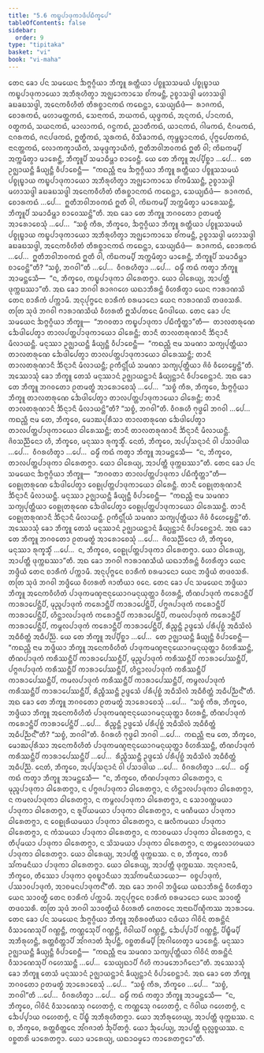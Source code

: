 ```yaml
---
title: "5.6 ᨠᨭ᩠ᨮᨸᩣᨴᩩᨠᩣᨴᩥᨸᨭᩥᨠ᩠ᨡᩮᨸ"
tableOfContents: false
sidebar:
  order: 9
type: "tipitaka"
basket: "vi"
book: "vi-maha"
---
```



<DynamicBreadcrumb />

<Division number="250" book="vi-maha">

<Paragraph number="1157" book="vi-maha">
ᨲᩮᨶ ᨡᩮᩣ ᨸᨶ ᩈᨾᨿᩮᨶ ᨨᨻ᩠ᨻᨣ᩠ᨣᩥᨿᩣ ᨽᩥᨠ᩠ᨡᩪ ᩁᨲ᩠ᨲᩥᨿᩣ ᨸᨧ᩠ᨧᩪᩈᩈᨾᨿᩴ ᨸᨧ᩠ᨧᩩᨭ᩠ᨮᩣᨿ ᨠᨭ᩠ᨮᨸᩣᨴᩩᨠᩣᨿᩮᩣ ᩋᨽᩥᩁᩩᩉᩥᨲ᩠ᩅᩣ ᩋᨩ᩠ᨫᩮᩣᨠᩣᩈᩮ ᨧᩘᨠᨾᨶ᩠ᨲᩥ, ᩏᨧ᩠ᨧᩣᩈᨴ᩠ᨴᩤ ᨾᩉᩣᩈᨴ᩠ᨴᩤ ᨡᨭᨡᨭᩈᨴ᩠ᨴᩤ, ᩋᨶᩮᨠᩅᩥᩉᩥᨲᩴ ᨲᩥᩁᨧ᩠ᨨᩣᨶᨠᨳᩴ ᨠᨳᩮᨶ᩠ᨲᩣ, ᩈᩮᨿ᩠ᨿᨳᩥᨴᩴ—  ᩁᩣᨩᨠᨳᩴ, ᨧᩮᩣᩁᨠᨳᩴ, ᨾᩉᩣᨾᨲ᩠ᨲᨠᨳᩴ, ᩈᩮᨶᩣᨠᨳᩴ, ᨽᨿᨠᨳᩴ, ᨿᩩᨴ᩠ᨵᨠᨳᩴ, ᩋᨶ᩠ᨶᨠᨳᩴ, ᨸᩣᨶᨠᨳᩴ, ᩅᨲ᩠ᨳᨠᨳᩴ, ᩈᨿᨶᨠᨳᩴ, ᨾᩣᩃᩣᨠᨳᩴ, ᨣᨶ᩠ᨵᨠᨳᩴ, ᨬᩣᨲᩥᨠᨳᩴ, ᨿᩣᨶᨠᨳᩴ, ᨣᩤᨾᨠᨳᩴ, ᨶᩥᨣᨾᨠᨳᩴ, ᨶᨣᩁᨠᨳᩴ, ᨩᨶᨸᨴᨠᨳᩴ, ᩍᨲ᩠ᨳᩥᨠᨳᩴ, ᩈᩪᩁᨠᨳᩴ, ᩅᩥᩈᩥᨡᩣᨠᨳᩴ, ᨠᩩᨾ᩠ᨽᨭ᩠ᨮᩣᨶᨠᨳᩴ, ᨸᩩᨻ᩠ᨻᨸᩮᨲᨠᨳᩴ, ᨶᩣᨶᨲ᩠ᨲᨠᨳᩴ, ᩃᩮᩣᨠᨠ᩠ᨡᩣᨿᩥᨠᩴ, ᩈᨾᩩᨴ᩠ᨴᨠ᩠ᨡᩣᨿᩥᨠᩴ, ᩍᨲᩥᨽᩅᩤᨽᩅᨠᨳᩴ ᩍᨲᩥ ᩅᩤ; ᨠᩦᨭᨠᨾ᩠ᨸᩥ ᩋᨠ᩠ᨠᨾᩥᨲ᩠ᩅᩣ ᨾᩣᩁᩮᨶ᩠ᨲᩥ, ᨽᩥᨠ᩠ᨡᩪᨸᩥ ᩈᨾᩣᨵᩥᨾ᩠ᩉᩣ ᨧᩣᩅᩮᨶ᩠ᨲᩥ. ᨿᩮ ᨲᩮ ᨽᩥᨠ᩠ᨡᩪ ᩋᨸ᩠ᨸᩥᨧ᩠ᨨᩣ …ᨸᩮ…  ᨲᩮ ᩏᨩ᩠ᨫᩣᨿᨶ᩠ᨲᩥ ᨡᩥᨿ᩠ᨿᨶ᩠ᨲᩥ ᩅᩥᨸᩣᨧᩮᨶ᩠ᨲᩥ—  “ᨠᨳᨬ᩠ᩉᩥ ᨶᩣᨾ ᨨᨻ᩠ᨻᨣ᩠ᨣᩥᨿᩣ ᨽᩥᨠ᩠ᨡᩪ ᩁᨲ᩠ᨲᩥᨿᩣ ᨸᨧ᩠ᨧᩪᩈᩈᨾᨿᩴ ᨸᨧ᩠ᨧᩩᨭ᩠ᨮᩣᨿ ᨠᨭ᩠ᨮᨸᩣᨴᩩᨠᩣᨿᩮᩣ ᩋᨽᩥᩁᩩᩉᩥᨲ᩠ᩅᩣ ᩋᨩ᩠ᨫᩮᩣᨠᩣᩈᩮ ᨧᩘᨠᨾᩥᩔᨶ᩠ᨲᩥ, ᩏᨧ᩠ᨧᩣᩈᨴ᩠ᨴᩤ ᨾᩉᩣᩈᨴ᩠ᨴᩤ ᨡᨭᨡᨭᩈᨴ᩠ᨴᩤ ᩋᨶᩮᨠᩅᩥᩉᩥᨲᩴ ᨲᩥᩁᨧ᩠ᨨᩣᨶᨠᨳᩴ ᨠᨳᩮᨶ᩠ᨲᩣ, ᩈᩮᨿ᩠ᨿᨳᩥᨴᩴ—  ᩁᩣᨩᨠᨳᩴ, ᨧᩮᩣᩁᨠᨳᩴ …ᨸᩮ…  ᩍᨲᩥᨽᩅᩤᨽᩅᨠᨳᩴ ᩍᨲᩥ ᩅᩤ, ᨠᩦᨭᨠᨾ᩠ᨸᩥ ᩋᨠ᩠ᨠᨾᩥᨲ᩠ᩅᩣ ᨾᩣᩁᩮᩔᨶ᩠ᨲᩥ, ᨽᩥᨠ᩠ᨡᩪᨸᩥ ᩈᨾᩣᨵᩥᨾ᩠ᩉᩣ ᨧᩣᩅᩮᩔᨶ᩠ᨲᩦ”ᨲᩥ. ᩋᨳ ᨡᩮᩣ ᨲᩮ ᨽᩥᨠ᩠ᨡᩪ ᨽᨣᩅᨲᩮᩣ ᩑᨲᨾᨲ᩠ᨳᩴ ᩋᩣᩁᩮᩣᨧᩮᩈᩩᩴ …ᨸᩮ…  “ᩈᨧ᩠ᨧᩴ ᨠᩥᩁ, ᨽᩥᨠ᩠ᨡᩅᩮ, ᨨᨻ᩠ᨻᨣ᩠ᨣᩥᨿᩣ ᨽᩥᨠ᩠ᨡᩪ ᩁᨲ᩠ᨲᩥᨿᩣ ᨸᨧ᩠ᨧᩪᩈᩈᨾᨿᩴ ᨸᨧ᩠ᨧᩩᨭ᩠ᨮᩣᨿ ᨠᨭ᩠ᨮᨸᩣᨴᩩᨠᩣᨿᩮᩣ ᩋᨽᩥᩁᩩᩉᩥᨲ᩠ᩅᩣ ᩋᨩ᩠ᨫᩮᩣᨠᩣᩈᩮ ᨧᩘᨠᨾᨶ᩠ᨲᩥ, ᩏᨧ᩠ᨧᩣᩈᨴ᩠ᨴᩤ ᨾᩉᩣᩈᨴ᩠ᨴᩤ ᨡᨭᨡᨭᩈᨴ᩠ᨴᩤ, ᩋᨶᩮᨠᩅᩥᩉᩥᨲᩴ ᨲᩥᩁᨧ᩠ᨨᩣᨶᨠᨳᩴ ᨠᨳᩮᨶ᩠ᨲᩣ, ᩈᩮᨿ᩠ᨿᨳᩥᨴᩴ—  ᩁᩣᨩᨠᨳᩴ, ᨧᩮᩣᩁᨠᨳᩴ …ᨸᩮ…  ᩍᨲᩥᨽᩅᩤᨽᩅᨠᨳᩴ ᩍᨲᩥ ᩅᩤ, ᨠᩦᨭᨠᨾ᩠ᨸᩥ ᩋᨠ᩠ᨠᨾᩥᨲ᩠ᩅᩣ ᨾᩣᩁᩮᨶ᩠ᨲᩥ, ᨽᩥᨠ᩠ᨡᩪᨸᩥ ᩈᨾᩣᨵᩥᨾ᩠ᩉᩣ ᨧᩣᩅᩮᨶ᩠ᨲᩦ”ᨲᩥ? “ᩈᨧ᩠ᨧᩴ, ᨽᨣᩅᩤ”ᨲᩥ …ᨸᩮ…  ᩅᩥᨣᩁᩉᩥᨲ᩠ᩅᩣ …ᨸᩮ…  ᨵᨾ᩠ᨾᩥᩴ ᨠᨳᩴ ᨠᨲ᩠ᩅᩣ ᨽᩥᨠ᩠ᨡᩪ ᩋᩣᨾᨶ᩠ᨲᩮᩈᩥ—  “ᨶ, ᨽᩥᨠ᩠ᨡᩅᩮ, ᨠᨭ᩠ᨮᨸᩣᨴᩩᨠᩣ ᨵᩤᩁᩮᨲᨻ᩠ᨻᩣ. ᨿᩮᩣ ᨵᩤᩁᩮᨿ᩠ᨿ, ᩋᩣᨸᨲ᩠ᨲᩥ ᨴᩩᨠ᩠ᨠᨭᩔᩣ”ᨲᩥ.
</Paragraph>

<Paragraph number="1158" book="vi-maha">
ᩋᨳ ᨡᩮᩣ ᨽᨣᩅᩤ ᩁᩣᨩᨣᩉᩮ ᨿᨳᩣᨽᩥᩁᨶ᩠ᨲᩴ ᩅᩥᩉᩁᩥᨲ᩠ᩅᩣ ᨿᩮᨶ ᨻᩣᩁᩣᨱᩈᩦ ᨲᩮᨶ ᨧᩣᩁᩥᨠᩴ ᨸᨠ᩠ᨠᩣᨾᩥ. ᩋᨶᩩᨸᩩᨻ᩠ᨻᩮᨶ ᨧᩣᩁᩥᨠᩴ ᨧᩁᨾᩣᨶᩮᩣ ᨿᩮᨶ ᨻᩣᩁᩣᨱᩈᩦ ᨲᨴᩅᩈᩁᩥ. ᨲᨲᩕ ᩈᩩᨴᩴ ᨽᨣᩅᩤ ᨻᩣᩁᩣᨱᩈᩥᨿᩴ ᩅᩥᩉᩁᨲᩥ ᩍᩈᩥᨸᨲᨶᩮ ᨾᩥᨣᨴᩤᨿᩮ. ᨲᩮᨶ ᨡᩮᩣ ᨸᨶ ᩈᨾᨿᩮᨶ ᨨᨻ᩠ᨻᨣ᩠ᨣᩥᨿᩣ ᨽᩥᨠ᩠ᨡᩪ—  “ᨽᨣᩅᨲᩣ ᨠᨭ᩠ᨮᨸᩣᨴᩩᨠᩣ ᨸᨭᩥᨠ᩠ᨡᩥᨲ᩠ᨲᩣ”ᨲᩥ—  ᨲᩣᩃᨲᩁᩩᨱᩮ ᨨᩮᨴᩤᨸᩮᨲ᩠ᩅᩣ ᨲᩣᩃᨸᨲ᩠ᨲᨸᩣᨴᩩᨠᩣᨿᩮᩣ ᨵᩤᩁᩮᨶ᩠ᨲᩥ; ᨲᩣᨶᩥ ᨲᩣᩃᨲᩁᩩᨱᩣᨶᩥ ᨨᩥᨶ᩠ᨶᩣᨶᩥ ᨾᩥᩃᩣᨿᨶ᩠ᨲᩥ. ᨾᨶᩩᩔᩣ ᩏᨩ᩠ᨫᩣᨿᨶ᩠ᨲᩥ ᨡᩥᨿ᩠ᨿᨶ᩠ᨲᩥ ᩅᩥᨸᩣᨧᩮᨶ᩠ᨲᩥ—  “ᨠᨳᨬ᩠ᩉᩥ ᨶᩣᨾ ᩈᨾᨱᩣ ᩈᨠ᩠ᨿᨸᩩᨲ᩠ᨲᩥᨿᩣ ᨲᩣᩃᨲᩁᩩᨱᩮ ᨨᩮᨴᩤᨸᩮᨲ᩠ᩅᩣ ᨲᩣᩃᨸᨲ᩠ᨲᨸᩣᨴᩩᨠᩣᨿᩮᩣ ᨵᩤᩁᩮᩔᨶ᩠ᨲᩥ; ᨲᩣᨶᩥ ᨲᩣᩃᨲᩁᩩᨱᩣᨶᩥ ᨨᩥᨶ᩠ᨶᩣᨶᩥ ᨾᩥᩃᩣᨿᨶ᩠ᨲᩥ; ᩑᨠᩥᨶ᩠ᨴᩕᩥᨿᩴ ᩈᨾᨱᩣ ᩈᨠ᩠ᨿᨸᩩᨲ᩠ᨲᩥᨿᩣ ᨩᩦᩅᩴ ᩅᩥᩉᩮᨮᩮᨶ᩠ᨲᩦ”ᨲᩥ.
</Paragraph>

<Paragraph number="1159" book="vi-maha">
ᩋᩔᩮᩣᩈᩩᩴ ᨡᩮᩣ ᨽᩥᨠ᩠ᨡᩪ ᨲᩮᩈᩴ ᨾᨶᩩᩔᩣᨶᩴ ᩏᨩ᩠ᨫᩣᨿᨶ᩠ᨲᩣᨶᩴ ᨡᩥᨿ᩠ᨿᨶ᩠ᨲᩣᨶᩴ ᩅᩥᨸᩣᨧᩮᨶ᩠ᨲᩣᨶᩴ. ᩋᨳ ᨡᩮᩣ ᨲᩮ ᨽᩥᨠ᩠ᨡᩪ ᨽᨣᩅᨲᩮᩣ ᩑᨲᨾᨲ᩠ᨳᩴ ᩋᩣᩁᩮᩣᨧᩮᩈᩩᩴ …ᨸᩮ…  “ᩈᨧ᩠ᨧᩴ ᨠᩥᩁ, ᨽᩥᨠ᩠ᨡᩅᩮ, ᨨᨻ᩠ᨻᨣ᩠ᨣᩥᨿᩣ ᨽᩥᨠ᩠ᨡᩪ ᨲᩣᩃᨲᩁᩩᨱᩮ ᨨᩮᨴᩤᨸᩮᨲ᩠ᩅᩣ ᨲᩣᩃᨸᨲ᩠ᨲᨸᩣᨴᩩᨠᩣᨿᩮᩣ ᨵᩤᩁᩮᨶ᩠ᨲᩥ; ᨲᩣᨶᩥ ᨲᩣᩃᨲᩁᩩᨱᩣᨶᩥ ᨨᩥᨶ᩠ᨶᩣᨶᩥ ᨾᩥᩃᩣᨿᨶ᩠ᨲᩦ”ᨲᩥ? “ᩈᨧ᩠ᨧᩴ, ᨽᨣᩅᩤ”ᨲᩥ. ᩅᩥᨣᩁᩉᩥ ᨻᩩᨴ᩠ᨵᩮᩤ ᨽᨣᩅᩤ …ᨸᩮ…  ᨠᨳᨬ᩠ᩉᩥ ᨶᩣᨾ ᨲᩮ, ᨽᩥᨠ᩠ᨡᩅᩮ, ᨾᩮᩣᨥᨸᩩᩁᩥᩈᩣ ᨲᩣᩃᨲᩁᩩᨱᩮ ᨨᩮᨴᩤᨸᩮᨲ᩠ᩅᩣ ᨲᩣᩃᨸᨲ᩠ᨲᨸᩣᨴᩩᨠᩣᨿᩮᩣ ᨵᩤᩁᩮᩔᨶ᩠ᨲᩥ; ᨲᩣᨶᩥ ᨲᩣᩃᨲᩁᩩᨱᩣᨶᩥ ᨨᩥᨶ᩠ᨶᩣᨶᩥ ᨾᩥᩃᩣᨿᨶ᩠ᨲᩥ. ᨩᩦᩅᩈᨬ᩠ᨬᩥᨶᩮᩣ ᩉᩥ, ᨽᩥᨠ᩠ᨡᩅᩮ, ᨾᨶᩩᩔᩣ ᩁᩩᨠ᩠ᨡᩈ᩠ᨾᩥᩴ. ᨶᩮᨲᩴ, ᨽᩥᨠ᩠ᨡᩅᩮ, ᩋᨸ᩠ᨸᩈᨶ᩠ᨶᩣᨶᩴ ᩅᩤ ᨸᩈᩣᨴᩤᨿ …ᨸᩮ…  ᩅᩥᨣᩁᩉᩥᨲ᩠ᩅᩣ …ᨸᩮ…  ᨵᨾ᩠ᨾᩥᩴ ᨠᨳᩴ ᨠᨲ᩠ᩅᩣ ᨽᩥᨠ᩠ᨡᩪ ᩋᩣᨾᨶ᩠ᨲᩮᩈᩥ—  “ᨶ, ᨽᩥᨠ᩠ᨡᩅᩮ, ᨲᩣᩃᨸᨲ᩠ᨲᨸᩣᨴᩩᨠᩣ ᨵᩤᩁᩮᨲᨻ᩠ᨻᩣ. ᨿᩮᩣ ᨵᩤᩁᩮᨿ᩠ᨿ, ᩋᩣᨸᨲ᩠ᨲᩥ ᨴᩩᨠ᩠ᨠᨭᩔᩣ”ᨲᩥ.
</Paragraph>

<Paragraph number="1160" book="vi-maha">
ᨲᩮᨶ ᨡᩮᩣ ᨸᨶ ᩈᨾᨿᩮᨶ ᨨᨻ᩠ᨻᨣ᩠ᨣᩥᨿᩣ ᨽᩥᨠ᩠ᨡᩪ—  “ᨽᨣᩅᨲᩣ ᨲᩣᩃᨸᨲ᩠ᨲᨸᩣᨴᩩᨠᩣ ᨸᨭᩥᨠ᩠ᨡᩥᨲ᩠ᨲᩣ”ᨲᩥ—  ᩅᩮᩊᩩᨲᩁᩩᨱᩮ ᨨᩮᨴᩤᨸᩮᨲ᩠ᩅᩣ ᩅᩮᩊᩩᨸᨲ᩠ᨲᨸᩣᨴᩩᨠᩣᨿᩮᩣ ᨵᩤᩁᩮᨶ᩠ᨲᩥ. ᨲᩣᨶᩥ ᩅᩮᩊᩩᨲᩁᩩᨱᩣᨶᩥ ᨨᩥᨶ᩠ᨶᩣᨶᩥ ᨾᩥᩃᩣᨿᨶ᩠ᨲᩥ. ᨾᨶᩩᩔᩣ ᩏᨩ᩠ᨫᩣᨿᨶ᩠ᨲᩥ ᨡᩥᨿ᩠ᨿᨶ᩠ᨲᩥ ᩅᩥᨸᩣᨧᩮᨶ᩠ᨲᩥ—  “ᨠᨳᨬ᩠ᩉᩥ ᨶᩣᨾ ᩈᨾᨱᩣ ᩈᨠ᩠ᨿᨸᩩᨲ᩠ᨲᩥᨿᩣ ᩅᩮᩊᩩᨲᩁᩩᨱᩮ ᨨᩮᨴᩤᨸᩮᨲ᩠ᩅᩣ ᩅᩮᩊᩩᨸᨲ᩠ᨲᨸᩣᨴᩩᨠᩣᨿᩮᩣ ᨵᩤᩁᩮᩔᨶ᩠ᨲᩥ. ᨲᩣᨶᩥ ᩅᩮᩊᩩᨲᩁᩩᨱᩣᨶᩥ ᨨᩥᨶ᩠ᨶᩣᨶᩥ ᨾᩥᩃᩣᨿᨶ᩠ᨲᩥ. ᩑᨠᩥᨶ᩠ᨴᩕᩥᨿᩴ ᩈᨾᨱᩣ ᩈᨠ᩠ᨿᨸᩩᨲ᩠ᨲᩥᨿᩣ ᨩᩦᩅᩴ ᩅᩥᩉᩮᨮᩮᨶ᩠ᨲᩦ”ᨲᩥ. ᩋᩔᩮᩣᩈᩩᩴ ᨡᩮᩣ ᨽᩥᨠ᩠ᨡᩪ ᨲᩮᩈᩴ ᨾᨶᩩᩔᩣᨶᩴ ᩏᨩ᩠ᨫᩣᨿᨶ᩠ᨲᩣᨶᩴ ᨡᩥᨿ᩠ᨿᨶ᩠ᨲᩣᨶᩴ ᩅᩥᨸᩣᨧᩮᨶ᩠ᨲᩣᨶᩴ. ᩋᨳ ᨡᩮᩣ ᨲᩮ ᨽᩥᨠ᩠ᨡᩪ ᨽᨣᩅᨲᩮᩣ ᩑᨲᨾᨲ᩠ᨳᩴ ᩋᩣᩁᩮᩣᨧᩮᩈᩩᩴ …ᨸᩮ…  ᨩᩦᩅᩈᨬ᩠ᨬᩥᨶᩮᩣ ᩉᩥ, ᨽᩥᨠ᩠ᨡᩅᩮ, ᨾᨶᩩᩔᩣ ᩁᩩᨠ᩠ᨡᩈ᩠ᨾᩥᩴ …ᨸᩮ…  ᨶ, ᨽᩥᨠ᩠ᨡᩅᩮ, ᩅᩮᩊᩩᨸᨲ᩠ᨲᨸᩣᨴᩩᨠᩣ ᨵᩤᩁᩮᨲᨻ᩠ᨻᩣ. ᨿᩮᩣ ᨵᩤᩁᩮᨿ᩠ᨿ, ᩋᩣᨸᨲ᩠ᨲᩥ ᨴᩩᨠ᩠ᨠᨭᩔᩣ”ᨲᩥ.
</Paragraph>

</Division>
<Division number="251" book="vi-maha">

<Paragraph number="1161" book="vi-maha">
ᩋᨳ ᨡᩮᩣ ᨽᨣᩅᩤ ᨻᩣᩁᩣᨱᩈᩥᨿᩴ ᨿᨳᩣᨽᩥᩁᨶ᩠ᨲᩴ ᩅᩥᩉᩁᩥᨲ᩠ᩅᩣ ᨿᩮᨶ ᨽᨴ᩠ᨴᩥᨿᩴ ᨲᩮᨶ ᨧᩣᩁᩥᨠᩴ ᨸᨠ᩠ᨠᩣᨾᩥ. ᩋᨶᩩᨸᩩᨻ᩠ᨻᩮᨶ ᨧᩣᩁᩥᨠᩴ ᨧᩁᨾᩣᨶᩮᩣ ᨿᩮᨶ ᨽᨴ᩠ᨴᩥᨿᩴ ᨲᨴᩅᩈᩁᩥ. ᨲᨲᩕ ᩈᩩᨴᩴ ᨽᨣᩅᩤ ᨽᨴ᩠ᨴᩥᨿᩮ ᩅᩥᩉᩁᨲᩥ ᨩᩣᨲᩥᨿᩣ ᩅᨶᩮ. ᨲᩮᨶ ᨡᩮᩣ ᨸᨶ ᩈᨾᨿᩮᨶ ᨽᨴ᩠ᨴᩥᨿᩣ ᨽᩥᨠ᩠ᨡᩪ ᩋᨶᩮᨠᩅᩥᩉᩥᨲᩴ ᨸᩣᨴᩩᨠᨾᨱ᩠ᨯᨶᩣᨶᩩᨿᩮᩣᨣᨾᨶᩩᨿᩩᨲ᩠ᨲᩣ ᩅᩥᩉᩁᨶ᩠ᨲᩥ, ᨲᩥᨱᨸᩣᨴᩩᨠᩴ ᨠᩁᩮᩣᨶ᩠ᨲᩥᨸᩥ ᨠᩣᩁᩣᨸᩮᨶ᩠ᨲᩥᨸᩥ, ᨾᩩᨬ᩠ᨩᨸᩣᨴᩩᨠᩴ ᨠᩁᩮᩣᨶ᩠ᨲᩥᨸᩥ ᨠᩣᩁᩣᨸᩮᨶ᩠ᨲᩥᨸᩥ, ᨸᨻ᩠ᨻᨩᨸᩣᨴᩩᨠᩴ ᨠᩁᩮᩣᨶ᩠ᨲᩥᨸᩥ ᨠᩣᩁᩣᨸᩮᨶ᩠ᨲᩥᨸᩥ, ᩉᩥᨶ᩠ᨲᩣᩃᨸᩣᨴᩩᨠᩴ ᨠᩁᩮᩣᨶ᩠ᨲᩥᨸᩥ ᨠᩣᩁᩣᨸᩮᨶ᩠ᨲᩥᨸᩥ, ᨠᨾᩃᨸᩣᨴᩩᨠᩴ ᨠᩁᩮᩣᨶ᩠ᨲᩥᨸᩥ ᨠᩣᩁᩣᨸᩮᨶ᩠ᨲᩥᨸᩥ, ᨠᨾ᩠ᨻᩃᨸᩣᨴᩩᨠᩴ ᨠᩁᩮᩣᨶ᩠ᨲᩥᨸᩥ ᨠᩣᩁᩣᨸᩮᨶ᩠ᨲᩥᨸᩥ, ᩁᩥᨬ᩠ᨧᨶ᩠ᨲᩥ ᩏᨴ᩠ᨴᩮᩈᩴ ᨸᩁᩥᨸᩩᨧ᩠ᨨᩴ ᩋᨵᩥᩈᩦᩃᩴ ᩋᨵᩥᨧᩥᨲ᩠ᨲᩴ ᩋᨵᩥᨸᨬ᩠ᨬᩴ. ᨿᩮ ᨲᩮ ᨽᩥᨠ᩠ᨡᩪ ᩋᨸ᩠ᨸᩥᨧ᩠ᨨᩣ …ᨸᩮ…  ᨲᩮ ᩏᨩ᩠ᨫᩣᨿᨶ᩠ᨲᩥ ᨡᩥᨿ᩠ᨿᨶ᩠ᨲᩥ ᩅᩥᨸᩣᨧᩮᨶ᩠ᨲᩥ—  “ᨠᨳᨬ᩠ᩉᩥ ᨶᩣᨾ ᨽᨴ᩠ᨴᩥᨿᩣ ᨽᩥᨠ᩠ᨡᩪ ᩋᨶᩮᨠᩅᩥᩉᩥᨲᩴ ᨸᩣᨴᩩᨠᨾᨱ᩠ᨯᨶᩣᨶᩩᨿᩮᩣᨣᨾᨶᩩᨿᩩᨲ᩠ᨲᩣ ᩅᩥᩉᩁᩥᩔᨶ᩠ᨲᩥ, ᨲᩥᨱᨸᩣᨴᩩᨠᩴ ᨠᩁᩥᩔᨶ᩠ᨲᩥᨸᩥ ᨠᩣᩁᩣᨸᩮᩔᨶ᩠ᨲᩥᨸᩥ, ᨾᩩᨬ᩠ᨩᨸᩣᨴᩩᨠᩴ ᨠᩁᩥᩔᨶ᩠ᨲᩥᨸᩥ ᨠᩣᩁᩣᨸᩮᩔᨶ᩠ᨲᩥᨸᩥ, ᨸᨻ᩠ᨻᨩᨸᩣᨴᩩᨠᩴ ᨠᩁᩥᩔᨶ᩠ᨲᩥᨸᩥ ᨠᩣᩁᩣᨸᩮᩔᨶ᩠ᨲᩥᨸᩥ, ᩉᩥᨶ᩠ᨲᩣᩃᨸᩣᨴᩩᨠᩴ ᨠᩁᩥᩔᨶ᩠ᨲᩥᨸᩥ ᨠᩣᩁᩣᨸᩮᩔᨶ᩠ᨲᩥᨸᩥ, ᨠᨾᩃᨸᩣᨴᩩᨠᩴ ᨠᩁᩥᩔᨶ᩠ᨲᩥᨸᩥ ᨠᩣᩁᩣᨸᩮᩔᨶ᩠ᨲᩥᨸᩥ, ᨠᨾ᩠ᨻᩃᨸᩣᨴᩩᨠᩴ ᨠᩁᩥᩔᨶ᩠ᨲᩥᨸᩥ ᨠᩣᩁᩣᨸᩮᩔᨶ᩠ᨲᩥᨸᩥ, ᩁᩥᨬ᩠ᨧᩥᩔᨶ᩠ᨲᩥ ᩏᨴ᩠ᨴᩮᩈᩴ ᨸᩁᩥᨸᩩᨧ᩠ᨨᩴ ᩋᨵᩥᩈᩦᩃᩴ ᩋᨵᩥᨧᩥᨲ᩠ᨲᩴ ᩋᨵᩥᨸᨬ᩠ᨬᨶ᩺”ᨲᩥ.
</Paragraph>

<Paragraph number="1162" book="vi-maha">
ᩋᨳ ᨡᩮᩣ ᨲᩮ ᨽᩥᨠ᩠ᨡᩪ ᨽᨣᩅᨲᩮᩣ ᩑᨲᨾᨲ᩠ᨳᩴ ᩋᩣᩁᩮᩣᨧᩮᩈᩩᩴ …ᨸᩮ…  “ᩈᨧ᩠ᨧᩴ ᨠᩥᩁ, ᨽᩥᨠ᩠ᨡᩅᩮ, ᨽᨴ᩠ᨴᩥᨿᩣ ᨽᩥᨠ᩠ᨡᩪ ᩋᨶᩮᨠᩅᩥᩉᩥᨲᩴ ᨸᩣᨴᩩᨠᨾᨱ᩠ᨯᨶᩣᨶᩩᨿᩮᩣᨣᨾᨶᩩᨿᩩᨲ᩠ᨲᩣ ᩅᩥᩉᩁᨶ᩠ᨲᩥ, ᨲᩥᨱᨸᩣᨴᩩᨠᩴ ᨠᩁᩮᩣᨶ᩠ᨲᩥᨸᩥ ᨠᩣᩁᩣᨸᩮᨶ᩠ᨲᩥᨸᩥ …ᨸᩮ…  ᩁᩥᨬ᩠ᨧᨶ᩠ᨲᩥ ᩏᨴ᩠ᨴᩮᩈᩴ ᨸᩁᩥᨸᩩᨧ᩠ᨨᩴ ᩋᨵᩥᩈᩦᩃᩴ ᩋᨵᩥᨧᩥᨲ᩠ᨲᩴ ᩋᨵᩥᨸᨬ᩠ᨬᨶ᩺”ᨲᩥ? “ᩈᨧ᩠ᨧᩴ, ᨽᨣᩅᩤ”ᨲᩥ. ᩅᩥᨣᩁᩉᩥ ᨻᩩᨴ᩠ᨵᩮᩤ ᨽᨣᩅᩤ …ᨸᩮ…  ᨠᨳᨬ᩠ᩉᩥ ᨶᩣᨾ ᨲᩮ, ᨽᩥᨠ᩠ᨡᩅᩮ, ᨾᩮᩣᨥᨸᩩᩁᩥᩈᩣ ᩋᨶᩮᨠᩅᩥᩉᩥᨲᩴ ᨸᩣᨴᩩᨠᨾᨱ᩠ᨯᨶᩣᨶᩩᨿᩮᩣᨣᨾᨶᩩᨿᩩᨲ᩠ᨲᩣ ᩅᩥᩉᩁᩥᩔᨶ᩠ᨲᩥ, ᨲᩥᨱᨸᩣᨴᩩᨠᩴ ᨠᩁᩥᩔᨶ᩠ᨲᩥᨸᩥ ᨠᩣᩁᩣᨸᩮᩔᨶ᩠ᨲᩥᨸᩥ …ᨸᩮ…  ᩁᩥᨬ᩠ᨧᩥᩔᨶ᩠ᨲᩥ ᩏᨴ᩠ᨴᩮᩈᩴ ᨸᩁᩥᨸᩩᨧ᩠ᨨᩴ ᩋᨵᩥᩈᩦᩃᩴ ᩋᨵᩥᨧᩥᨲ᩠ᨲᩴ ᩋᨵᩥᨸᨬ᩠ᨬᩴ. ᨶᩮᨲᩴ, ᨽᩥᨠ᩠ᨡᩅᩮ, ᩋᨸ᩠ᨸᩈᨶ᩠ᨶᩣᨶᩴ ᩅᩤ ᨸᩈᩣᨴᩤᨿ …ᨸᩮ…  ᩅᩥᨣᩁᩉᩥᨲ᩠ᩅᩣ …ᨸᩮ…  ᨵᨾ᩠ᨾᩥᩴ ᨠᨳᩴ ᨠᨲ᩠ᩅᩣ ᨽᩥᨠ᩠ᨡᩪ ᩋᩣᨾᨶ᩠ᨲᩮᩈᩥ—  “ᨶ, ᨽᩥᨠ᩠ᨡᩅᩮ, ᨲᩥᨱᨸᩣᨴᩩᨠᩣ ᨵᩤᩁᩮᨲᨻ᩠ᨻᩣ, ᨶ ᨾᩩᨬ᩠ᨩᨸᩣᨴᩩᨠᩣ ᨵᩤᩁᩮᨲᨻ᩠ᨻᩣ, ᨶ ᨸᨻ᩠ᨻᨩᨸᩣᨴᩩᨠᩣ ᨵᩤᩁᩮᨲᨻ᩠ᨻᩣ, ᨶ ᩉᩥᨶ᩠ᨲᩣᩃᨸᩣᨴᩩᨠᩣ ᨵᩤᩁᩮᨲᨻ᩠ᨻᩣ, ᨶ ᨠᨾᩃᨸᩣᨴᩩᨠᩣ ᨵᩤᩁᩮᨲᨻ᩠ᨻᩣ, ᨶ ᨠᨾ᩠ᨻᩃᨸᩣᨴᩩᨠᩣ ᨵᩤᩁᩮᨲᨻ᩠ᨻᩣ, ᨶ ᩈᩮᩣᩅᨱ᩠ᨱᨾᨿᩣ ᨸᩣᨴᩩᨠᩣ ᨵᩤᩁᩮᨲᨻ᩠ᨻᩣ, ᨶ ᩁᩪᨸᩥᨿᨾᨿᩣ ᨸᩣᨴᩩᨠᩣ ᨵᩤᩁᩮᨲᨻ᩠ᨻᩣ, ᨶ ᨾᨱᩥᨾᨿᩣ ᨸᩣᨴᩩᨠᩣ ᨵᩤᩁᩮᨲᨻ᩠ᨻᩣ, ᨶ ᩅᩮᩊᩩᩁᩥᨿᨾᨿᩣ ᨸᩣᨴᩩᨠᩣ ᨵᩤᩁᩮᨲᨻ᩠ᨻᩣ, ᨶ ᨹᩃᩥᨠᨾᨿᩣ ᨸᩣᨴᩩᨠᩣ ᨵᩤᩁᩮᨲᨻ᩠ᨻᩣ, ᨶ ᨠᩴᩈᨾᨿᩣ ᨸᩣᨴᩩᨠᩣ ᨵᩤᩁᩮᨲᨻ᩠ᨻᩣ, ᨶ ᨠᩣᨧᨾᨿᩣ ᨸᩣᨴᩩᨠᩣ ᨵᩤᩁᩮᨲᨻ᩠ᨻᩣ, ᨶ ᨲᩥᨸᩩᨾᨿᩣ ᨸᩣᨴᩩᨠᩣ ᨵᩤᩁᩮᨲᨻ᩠ᨻᩣ, ᨶ ᩈᩦᩈᨾᨿᩣ ᨸᩣᨴᩩᨠᩣ ᨵᩤᩁᩮᨲᨻ᩠ᨻᩣ, ᨶ ᨲᨾ᩠ᨻᩃᩮᩣᩉᨾᨿᩣ ᨸᩣᨴᩩᨠᩣ ᨵᩤᩁᩮᨲᨻ᩠ᨻᩣ. ᨿᩮᩣ ᨵᩤᩁᩮᨿ᩠ᨿ, ᩋᩣᨸᨲ᩠ᨲᩥ ᨴᩩᨠ᩠ᨠᨭᩔ. ᨶ ᨧ, ᨽᩥᨠ᩠ᨡᩅᩮ, ᨠᩣᨧᩥ ᩈᩘᨠᨾᨶᩥᨿᩣ ᨸᩣᨴᩩᨠᩣ ᨵᩤᩁᩮᨲᨻ᩠ᨻᩣ. ᨿᩮᩣ ᨵᩤᩁᩮᨿ᩠ᨿ, ᩋᩣᨸᨲ᩠ᨲᩥ ᨴᩩᨠ᩠ᨠᨭᩔ. ᩋᨶᩩᨩᩣᨶᩣᨾᩥ, ᨽᩥᨠ᩠ᨡᩅᩮ, ᨲᩥᩔᩮᩣ ᨸᩣᨴᩩᨠᩣ ᨵᩩᩅᨭ᩠ᨮᩣᨶᩥᨿᩣ ᩋᩈᩘᨠᨾᨶᩥᨿᩣᨿᩮᩣ—  ᩅᨧ᩠ᨧᨸᩣᨴᩩᨠᩴ, ᨸᩔᩣᩅᨸᩣᨴᩩᨠᩴ, ᩋᩣᨧᨾᨶᨸᩣᨴᩩᨠᨶ᩺”ᨲᩥ.
</Paragraph>

</Division>
<Division number="252" book="vi-maha">

<Paragraph number="1163" book="vi-maha">
ᩋᨳ ᨡᩮᩣ ᨽᨣᩅᩤ ᨽᨴ᩠ᨴᩥᨿᩮ ᨿᨳᩣᨽᩥᩁᨶ᩠ᨲᩴ ᩅᩥᩉᩁᩥᨲ᩠ᩅᩣ ᨿᩮᨶ ᩈᩣᩅᨲ᩠ᨳᩥ ᨲᩮᨶ ᨧᩣᩁᩥᨠᩴ ᨸᨠ᩠ᨠᩣᨾᩥ. ᩋᨶᩩᨸᩩᨻ᩠ᨻᩮᨶ ᨧᩣᩁᩥᨠᩴ ᨧᩁᨾᩣᨶᩮᩣ ᨿᩮᨶ ᩈᩣᩅᨲ᩠ᨳᩥ ᨲᨴᩅᩈᩁᩥ. ᨲᨲᩕ ᩈᩩᨴᩴ ᨽᨣᩅᩤ ᩈᩣᩅᨲ᩠ᨳᩥᨿᩴ ᩅᩥᩉᩁᨲᩥ ᨩᩮᨲᩅᨶᩮ ᩋᨶᩣᨳᨸᩥᨱ᩠ᨯᩥᨠᩔ ᩋᩣᩁᩣᨾᩮ. ᨲᩮᨶ ᨡᩮᩣ ᨸᨶ ᩈᨾᨿᩮᨶ ᨨᨻ᩠ᨻᨣ᩠ᨣᩥᨿᩣ ᨽᩥᨠ᩠ᨡᩪ ᩋᨧᩥᩁᩅᨲᩥᨿᩣ ᨶᨴᩥᨿᩣ ᨣᩤᩅᩦᨶᩴ ᨲᩁᨶ᩠ᨲᩦᨶᩴ ᩅᩥᩈᩣᨱᩮᩈᩩᨸᩥ ᨣᨱ᩠ᩉᨶ᩠ᨲᩥ, ᨠᨱ᩠ᨱᩮᩈᩩᨸᩥ ᨣᨱ᩠ᩉᨶ᩠ᨲᩥ, ᨣᩦᩅᩤᨿᨸᩥ ᨣᨱ᩠ᩉᨶ᩠ᨲᩥ, ᨨᩮᨸ᩠ᨸᩣᨸᩥ ᨣᨱ᩠ᩉᨶ᩠ᨲᩥ, ᨸᩥᨭ᩠ᨮᩥᨾ᩠ᨸᩥ ᩋᨽᩥᩁᩩᩉᨶ᩠ᨲᩥ, ᩁᨲ᩠ᨲᨧᩥᨲ᩠ᨲᩣᨸᩥ ᩋᩘᨣᨩᩣᨲᩴ ᨨᩩᨸᨶ᩠ᨲᩥ, ᩅᨧ᩠ᨨᨲᩁᩥᨾ᩠ᨸᩥ ᩒᨣᩤᩉᩮᨲ᩠ᩅᩣ ᨾᩣᩁᩮᨶ᩠ᨲᩥ. ᨾᨶᩩᩔᩣ ᩏᨩ᩠ᨫᩣᨿᨶ᩠ᨲᩥ ᨡᩥᨿ᩠ᨿᨶ᩠ᨲᩥ ᩅᩥᨸᩣᨧᩮᨶ᩠ᨲᩥ—  “ᨠᨳᨬ᩠ᩉᩥ ᨶᩣᨾ ᩈᨾᨱᩣ ᩈᨠ᩠ᨿᨸᩩᨲ᩠ᨲᩥᨿᩣ ᨣᩤᩅᩦᨶᩴ ᨲᩁᨶ᩠ᨲᩦᨶᩴ ᩅᩥᩈᩣᨱᩮᩈᩩᨸᩥ ᨣᩉᩮᩔᨶ᩠ᨲᩥ …ᨸᩮ…  ᩈᩮᨿ᩠ᨿᨳᩣᨸᩥ ᨣᩥᩉᩦ ᨠᩣᨾᨽᩮᩣᨣᩥᨶᩮᩣ”ᨲᩥ.
</Paragraph>

<Paragraph number="1164" book="vi-maha">
ᩋᩔᩮᩣᩈᩩᩴ ᨡᩮᩣ ᨽᩥᨠ᩠ᨡᩪ ᨲᩮᩈᩴ ᨾᨶᩩᩔᩣᨶᩴ ᩏᨩ᩠ᨫᩣᨿᨶ᩠ᨲᩣᨶᩴ ᨡᩥᨿ᩠ᨿᨶ᩠ᨲᩣᨶᩴ ᩅᩥᨸᩣᨧᩮᨶ᩠ᨲᩣᨶᩴ. ᩋᨳ ᨡᩮᩣ ᨲᩮ ᨽᩥᨠ᩠ᨡᩪ ᨽᨣᩅᨲᩮᩣ ᩑᨲᨾᨲ᩠ᨳᩴ ᩋᩣᩁᩮᩣᨧᩮᩈᩩᩴ …ᨸᩮ…  “ᩈᨧ᩠ᨧᩴ ᨠᩥᩁ, ᨽᩥᨠ᩠ᨡᩅᩮ …ᨸᩮ…  “ᩈᨧ᩠ᨧᩴ, ᨽᨣᩅᩤ”ᨲᩥ …ᨸᩮ…  ᩅᩥᨣᩁᩉᩥᨲ᩠ᩅᩣ …ᨸᩮ…  ᨵᨾ᩠ᨾᩥᩴ ᨠᨳᩴ ᨠᨲ᩠ᩅᩣ ᨽᩥᨠ᩠ᨡᩪ ᩋᩣᨾᨶ᩠ᨲᩮᩈᩥ—  “ᨶ, ᨽᩥᨠ᩠ᨡᩅᩮ, ᨣᩤᩅᩦᨶᩴ ᩅᩥᩈᩣᨱᩮᩈᩩ ᨣᩉᩮᨲᨻ᩠ᨻᩴ, ᨶ ᨠᨱ᩠ᨱᩮᩈᩩ ᨣᩉᩮᨲᨻ᩠ᨻᩴ, ᨶ ᨣᩦᩅᩤᨿ ᨣᩉᩮᨲᨻ᩠ᨻᩴ, ᨶ ᨨᩮᨸ᩠ᨸᩣᨿ ᨣᩉᩮᨲᨻ᩠ᨻᩴ, ᨶ ᨸᩥᨭ᩠ᨮᩥ ᩋᨽᩥᩁᩩᩉᩥᨲᨻ᩠ᨻᩣ. ᨿᩮᩣ ᩋᨽᩥᩁᩩᩉᩮᨿ᩠ᨿ, ᩋᩣᨸᨲ᩠ᨲᩥ ᨴᩩᨠ᩠ᨠᨭᩔ. ᨶ ᨧ, ᨽᩥᨠ᩠ᨡᩅᩮ, ᩁᨲ᩠ᨲᨧᩥᨲ᩠ᨲᩮᨶ ᩋᩘᨣᨩᩣᨲᩴ ᨨᩩᨸᩥᨲᨻ᩠ᨻᩴ. ᨿᩮᩣ ᨨᩩᨸᩮᨿ᩠ᨿ, ᩋᩣᨸᨲ᩠ᨲᩥ ᨳᩩᩃᩖᨧ᩠ᨧᨿᩔ. ᨶ ᩅᨧ᩠ᨨᨲᩁᩦ ᨾᩣᩁᩮᨲᨻ᩠ᨻᩣ. ᨿᩮᩣ ᨾᩣᩁᩮᨿ᩠ᨿ, ᨿᨳᩣᨵᨾ᩠ᨾᩮᩣ ᨠᩣᩁᩮᨲᨻ᩠ᨻᩮᩣ”ᨲᩥ.
</Paragraph>
</Division>
